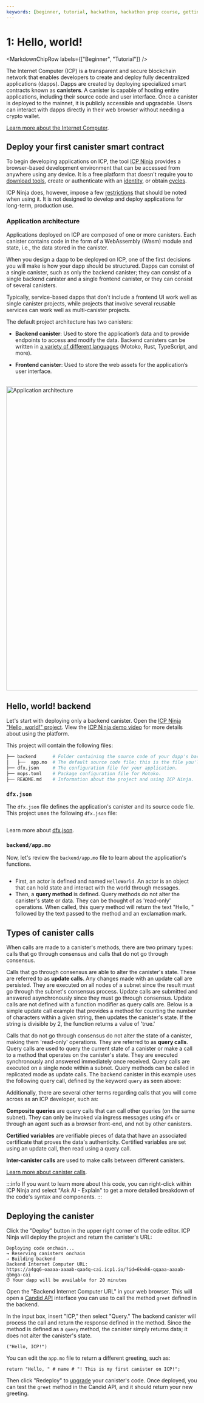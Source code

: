 ```yaml
---
keywords: [beginner, tutorial, hackathon, hackathon prep course, getting started, icp ninja, basic example, backend only, hello, world! icp, ninja]
---
```



# 1: Hello, world!

<MarkdownChipRow labels={["Beginner", "Tutorial"]} />

The Internet Computer (ICP) is a transparent and secure blockchain network that enables developers to create and deploy fully decentralized applications (dapps). Dapps are created by deploying specialized smart contracts known as **canisters**. A canister is capable of hosting entire applications, including their source code and user interface. Once a canister is deployed to the mainnet, it is publicly accessible and upgradable. Users can interact with dapps directly in their web browser without needing a crypto wallet.

[Learn more about the Internet Computer](https://learn.internetcomputer.org/hc/en-us/articles/33624077003668-What-is-the-Vision-behind-ICP).

## Deploy your first canister smart contract

To begin developing applications on ICP, the tool [ICP Ninja](https://icp.ninja) provides a browser-based development environment that can be accessed from anywhere using any device. It is a free platform that doesn't require you to [download tools](/docs/building-apps/getting-started/install), create or authenticate with an [identity](/docs/building-apps/getting-started/identities), or obtain [cycles](/docs/building-apps/getting-started/tokens-and-cycles).

ICP Ninja does, however, impose a few [restrictions](/docs/building-apps/developer-tools/icp-ninja) that should be noted when using it. It is not designed to develop and deploy applications for long-term, production use.

### Application architecture

Applications deployed on ICP are composed of one or more canisters. Each canister contains code in the form of a WebAssembly (Wasm) module and state, i.e., the data stored in the canister.

When you design a dapp to be deployed on ICP, one of the first decisions you will make is how your dapp should be structured. Dapps can consist of a single canister, such as only the backend canister; they can consist of a single backend canister and a single frontend canister, or they can consist of several canisters.

Typically, service-based dapps that don't include a frontend UI work well as single canister projects, while projects that involve several reusable services can work well as multi-canister projects.

The default project architecture has two canisters:

- **Backend canister**: Used to store the application’s data and to provide endpoints to access and modify the data. Backend canisters can be written in [a variety of different languages](/docs/building-apps/developer-tools/cdks/) (Motoko, Rust, TypeScript, and more).

- **Frontend canister**: Used to store the web assets for the application’s user interface.

<div class="text--center">
  <img
    src={useBaseUrl("/img/docs/app-arch.png")}
    alt="Application architecture"
    width="800"
  />
</div>

## Hello, world! backend

Let's start with deploying only a backend canister. Open the [ICP Ninja "Hello, world!" project](https://icp.ninja/s/w2MbP). View the [ICP Ninja demo video](https://www.youtube.com/watch?v=19d8TrhWWQk) for more details about using the platform.

This project will contain the following files:

```bash
├── backend      # Folder containing the source code of your dapp's backend.
│   ├──  app.mo  # The default source code file; this is the file you'll be working with in this tutorial.
├── dfx.json     # The configuration file for your application.
├── mops.toml    # Package configuration file for Motoko.
├── README.md    # Information about the project and using ICP Ninja.
```

### `dfx.json​`

The `dfx.json` file defines the application's canister and its source code file. This project uses the following `dfx.json` file:

```json title="dfx.json" file=../../references/samples/motoko/backend_only/dfx.json
```

Learn more about [dfx.json](/docs/building-apps/developer-tools/dfx-json).

### `backend/app.mo`

Now, let's review the `backend/app.mo` file to learn about the application's functions.

```motoko title="backend/app.mo" no-repl file=../../references/samples/motoko/backend_only/backend/app.mo
```

- First, an actor is defined and named `HelloWorld`. An actor is an object that can hold state and interact with the world through messages.
- Then, a **query method** is defined. Query methods do not alter the canister's state or data. They can be thought of as 'read-only' operations. When called, this query method will return the text "Hello, " followed by the text passed to the method and an exclamation mark.

## Types of canister calls

When calls are made to a canister's methods, there are two primary types: calls that go through consensus and calls that do not go through consensus.

Calls that go through consensus are able to alter the canister's state. These are referred to as **update calls**. Any changes made with an update call are persisted. They are executed on all nodes of a subnet since the result must go through the subnet's consensus process. Update calls are submitted and answered asynchronously since they must go through consensus. Update calls are not defined with a function modifier as query calls are. Below is a simple update call example that provides a method for counting the number of characters within a given string, then updates the canister's state. If the string is divisible by 2, the function returns a value of 'true.'

Calls that do not go through consensus do not alter the state of a canister, making them 'read-only' operations. They are referred to as **query calls**. Query calls are used to query the current state of a canister or make a call to a method that operates on the canister's state. They are executed synchronously and answered immediately once received. Query calls are executed on a single node within a subnet. Query methods can be called in replicated mode as update calls. The backend canister in this example uses the following query call, defined by the keyword `query` as seen above:

Additionally, there are several other terms regarding calls that you will come across as an ICP developer, such as:

**Composite queries** are query calls that can call other queries (on the same subnet). They can only be invoked via ingress messages using `dfx` or through an agent such as a browser front-end, and not by other canisters.

**Certified variables** are verifiable pieces of data that have an associated certificate that proves the data's authenticity. Certified variables are set using an update call, then read using a query call.

**Inter-canister calls** are used to make calls between different canisters.

[Learn more about canister calls](/docs/tutorials/developer-liftoff/level-2/2.2-advanced-canister-calls).

:::info
If you want to learn more about this code, you can right-click within ICP Ninja and select "Ask AI - Explain" to get a more detailed breakdown of the code's syntax and components.
:::

## Deploying the canister

Click the "Deploy" button in the upper right corner of the code editor. ICP Ninja will deploy the project and return the canister's URL:

```
Deploying code onchain...
→ Reserving canisters onchain
→ Building backend
Backend Internet Computer URL:
https://a4gq6-oaaaa-aaaab-qaa4q-cai.icp1.io/?id=6kwk6-qqaaa-aaaab-qbmga-cai
⏰ Your dapp will be available for 20 minutes
```

Open the "Backend Internet Computer URL" in your web browser. This will open a [Candid API](/docs/building-apps/interact-with-canisters/candid/candid-concepts) interface you can use to call the method `greet` defined in the backend.

In the input box, insert "ICP," then select "Query." The backend canister will process the call and return the response defined in the method. Since the method is defined as a `query` method, the canister simply returns data; it does not alter the canister's state.

```
("Hello, ICP!")
```

You can edit the `app.mo` file to return a different greeting, such as:

```motoko no-repl
return "Hello, " # name # "! This is my first canister on ICP!";
```

Then click "Redeploy" to [upgrade](/docs/tutorials/developer-liftoff/level-2/2.1-storage-persistence#upgrading-canisters) your canister's code. Once deployed, you can test the `greet` method in the Candid API, and it should return your new greeting.